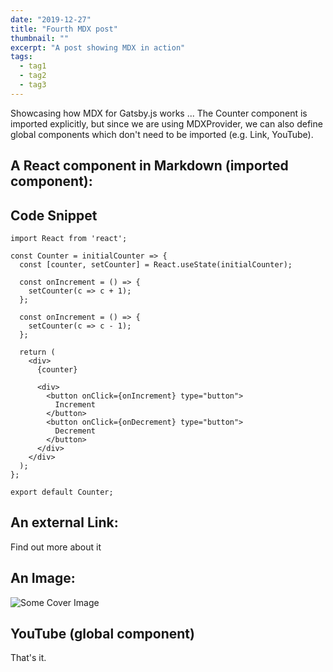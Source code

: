 ```yaml
---
date: "2019-12-27"
title: "Fourth MDX post"
thumbnail: ""
excerpt: "A post showing MDX in action"
tags:
  - tag1
  - tag2
  - tag3
---
```

Showcasing how MDX for Gatsby.js works ... The Counter component is imported explicitly, but since we are using MDXProvider, we can also define global components which don't need to be imported (e.g. Link, YouTube).

## A React component in Markdown (imported component):

<Counter initialCounter={3} />

## Code Snippet

```jsx{1,4-6}
import React from 'react';

const Counter = initialCounter => {
  const [counter, setCounter] = React.useState(initialCounter);

  const onIncrement = () => {
    setCounter(c => c + 1);
  };

  const onIncrement = () => {
    setCounter(c => c - 1);
  };

  return (
    <div>
      {counter}

      <div>
        <button onClick={onIncrement} type="button">
          Increment
        </button>
        <button onClick={onDecrement} type="button">
          Decrement
        </button>
      </div>
    </div>
  );
};

export default Counter;
```

## An external Link:

<Link to="https://roadtoreact.com/">Find out more about it</Link>

## An Image:

![Some Cover Image](./images/banner.jpg)

## YouTube (global component)

<YouTube videoId="rI8tNMsozo0" />

That's it.